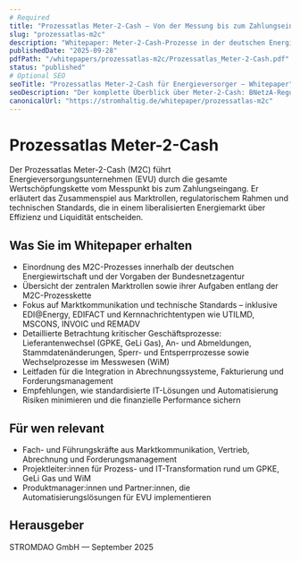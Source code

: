 ```yaml
---
# Required
title: "Prozessatlas Meter-2-Cash – Von der Messung bis zum Zahlungseingang"
slug: "prozessatlas-m2c"
description: "Whitepaper: Meter-2-Cash-Prozesse in der deutschen Energiewirtschaft – Regulatorik, Marktrollen, MaKo-Standards und automatisierte Abrechnung im Überblick."
publishedDate: "2025-09-28"
pdfPath: "/whitepapers/prozessatlas-m2c/Prozessatlas_Meter-2-Cash.pdf"
status: "published"
# Optional SEO
seoTitle: "Prozessatlas Meter-2-Cash für Energieversorger – Whitepaper"
seoDescription: "Der komplette Überblick über Meter-2-Cash: BNetzA-Regulatorik, Marktrollen, MaKo-Standards (EDIFACT) sowie Wechsel-, Sperr- und Abrechnungsprozesse."
canonicalUrl: "https://stromhaltig.de/whitepaper/prozessatlas-m2c"
---
```


# Prozessatlas Meter-2-Cash

Der Prozessatlas Meter-2-Cash (M2C) führt Energieversorgungsunternehmen (EVU) durch die gesamte Wertschöpfungskette vom Messpunkt bis zum Zahlungseingang. Er erläutert das Zusammenspiel aus Marktrollen, regulatorischem Rahmen und technischen Standards, die in einem liberalisierten Energiemarkt über Effizienz und Liquidität entscheiden.

## Was Sie im Whitepaper erhalten

- Einordnung des M2C-Prozesses innerhalb der deutschen Energiewirtschaft und der Vorgaben der Bundesnetzagentur
- Übersicht der zentralen Marktrollen sowie ihrer Aufgaben entlang der M2C-Prozesskette
- Fokus auf Marktkommunikation und technische Standards – inklusive EDI@Energy, EDIFACT und Kernnachrichtentypen wie UTILMD, MSCONS, INVOIC und REMADV
- Detaillierte Betrachtung kritischer Geschäftsprozesse: Lieferantenwechsel (GPKE, GeLi Gas), An- und Abmeldungen, Stammdatenänderungen, Sperr- und Entsperrprozesse sowie Wechselprozesse im Messwesen (WiM)
- Leitfaden für die Integration in Abrechnungssysteme, Fakturierung und Forderungsmanagement
- Empfehlungen, wie standardisierte IT-Lösungen und Automatisierung Risiken minimieren und die finanzielle Performance sichern

## Für wen relevant

- Fach- und Führungskräfte aus Marktkommunikation, Vertrieb, Abrechnung und Forderungsmanagement
- Projektleiter:innen für Prozess- und IT-Transformation rund um GPKE, GeLi Gas und WiM
- Produktmanager:innen und Partner:innen, die Automatisierungslösungen für EVU implementieren

## Herausgeber

STROMDAO GmbH — September 2025
